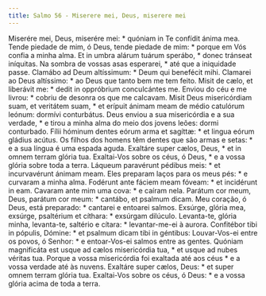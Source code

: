 ```yaml
---
title: Salmo 56 - Miserere mei, Deus, miserere mei
---
```


<div class="grid grid-cols-2 gap-5">
  <span class="text-justify">
    Miserére mei, Deus, miserére mei: * quóniam in Te confídit ánima mea.
  </span>
  <span class="text-justify">
    Tende piedade de mim, ó Deus, tende piedade de mim: * porque em Vós confia a
    minha alma.
  </span>
  <span class="text-justify">
    Et in umbra alárum tuárum sperábo, * donec tránseat iníquitas.
  </span>
  <span class="text-justify">
    Na sombra de vossas asas esperarei, * até que a iniquidade passe.
  </span>
  <span class="text-justify">
    Clamábo ad Deum altíssimum: * Deum qui benefécit mihi.
  </span>
  <span class="text-justify">
    Clamarei ao Deus altíssimo: * ao Deus que tanto bem me tem feito.
  </span>
  <span class="text-justify">
    Misit de cælo, et liberávit me: * dedit in oppróbrium conculcántes me.
  </span>
  <span class="text-justify">
    Enviou do céu e me livrou: * cobriu de desonra os que me calcavam.
  </span>
  <span class="text-justify">
    Misit Deus misericórdiam suam, et veritátem suam, * et erípuit ánimam meam
    de médio catulórum leónum: dormívi conturbátus.
  </span>
  <span class="text-justify">
    Deus enviou a sua misericórdia e a sua verdade, * e tirou a minha alma do
    meio dos jovens leões: dormi conturbado.
  </span>
  <span class="text-justify">
    Fílii hóminum dentes eórum arma et sagíttæ: * et lingua eórum gládius
    acútus.
  </span>
  <span class="text-justify">
    Os filhos dos homens têm dentes que são armas e setas: * e a sua língua é
    uma espada aguda.
  </span>
  <span class="text-justify">
    Exaltáre super cælos, Deus, * et in omnem terram glória tua.
  </span>
  <span class="text-justify">
    Exaltai-Vos sobre os céus, ó Deus, * e a vossa glória sobre toda a terra.
  </span>
  <span class="text-justify">
    Láqueum paravérunt pédibus meis: * et incurvavérunt ánimam meam.
  </span>
  <span class="text-justify">
    Eles preparam laços para os meus pés: * e curvaram a minha alma.
  </span>
  <span class="text-justify">
    Fodérunt ante fáciem meam fóveam: * et incidérunt in eam.
  </span>
  <span class="text-justify">Cavaram ante mim uma cova: * e caíram nela.</span>
  <span class="text-justify">
    Parátum cor meum, Deus, parátum cor meum: * cantábo, et psalmum dicam.
  </span>
  <span class="text-justify">
    Meu coração, ó Deus, está preparado: * cantarei e entoarei salmos.
  </span>
  <span class="text-justify">
    Exsúrge, glória mea, exsúrge, psaltérium et cíthara: * exsúrgam dilúculo.
  </span>
  <span class="text-justify">
    Levanta-te, glória minha, levanta-te, saltério e cítara: * levantar-me-ei à
    aurora.
  </span>
  <span class="text-justify">
    Confitébor tibi in pópulis, Dómine: * et psalmum dicam tibi in géntibus:
  </span>
  <span class="text-justify">
    Louvar-Vos-ei entre os povos, ó Senhor: * e entoar-Vos-ei salmos entre as
    gentes.
  </span>
  <span class="text-justify">
    Quóniam magnificáta est usque ad cælos misericórdia tua, * et usque ad nubes
    véritas tua.
  </span>
  <span class="text-justify">
    Porque a vossa misericórdia foi exaltada até aos céus * e a vossa verdade
    até às nuvens.
  </span>
  <span class="text-justify">
    Exaltáre super cælos, Deus: * et super omnem terram glória tua.
  </span>
  <span class="text-justify">
    Exaltai-Vos sobre os céus, ó Deus: * e a vossa glória acima de toda a terra.
  </span>
</div>
